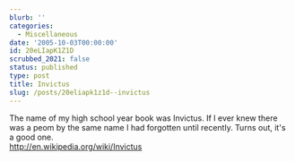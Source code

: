 ```yaml
---
blurb: ''
categories:
  - Miscellaneous
date: '2005-10-03T00:00:00'
id: 20eLIapK1Z1D
scrubbed_2021: false
status: published
type: post
title: Invictus
slug: /posts/20eliapk1z1d--invictus
---
```


The name of my high school year book was Invictus. If I ever knew
there was a peom by the same name I had forgotten until recently.
Turns out, it's a good one.  
http://en.wikipedia.org/wiki/Invictus
